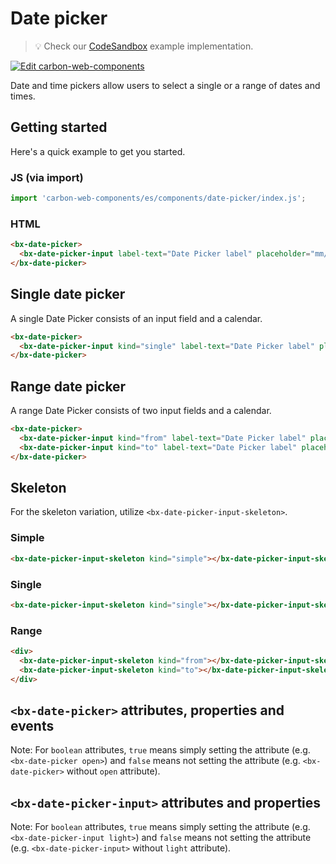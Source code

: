 
# Date picker

> 💡 Check our
> [CodeSandbox](https://codesandbox.io/s/github/carbon-design-system/carbon-web-components/tree/main/examples/codesandbox/basic/components/date-picker)
> example implementation.

[![Edit carbon-web-components](https://codesandbox.io/static/img/play-codesandbox.svg)](https://codesandbox.io/s/github/carbon-design-system/carbon-web-components/tree/main/examples/codesandbox/basic/components/date-picker)

Date and time pickers allow users to select a single or a range of dates and times.

## Getting started

Here's a quick example to get you started.

### JS (via import)

```javascript
import 'carbon-web-components/es/components/date-picker/index.js';
```

### HTML

```html
<bx-date-picker>
  <bx-date-picker-input label-text="Date Picker label" placeholder="mm/dd/yyyy"> </bx-date-picker-input>
</bx-date-picker>
```

## Single date picker

A single Date Picker consists of an input field and a calendar.

```html
<bx-date-picker>
  <bx-date-picker-input kind="single" label-text="Date Picker label" placeholder="mm/dd/yyyy"> </bx-date-picker-input>
</bx-date-picker>
```

## Range date picker

A range Date Picker consists of two input fields and a calendar.

```html
<bx-date-picker>
  <bx-date-picker-input kind="from" label-text="Date Picker label" placeholder="mm/dd/yyyy" size="lg"> </bx-date-picker-input>
  <bx-date-picker-input kind="to" label-text="Date Picker label" placeholder="mm/dd/yyyy" size="lg"> </bx-date-picker-input>
</bx-date-picker>
```

## Skeleton

For the skeleton variation, utilize `<bx-date-picker-input-skeleton>`.

### Simple

```html
<bx-date-picker-input-skeleton kind="simple"></bx-date-picker-input-skeleton>
```

### Single

```html
<bx-date-picker-input-skeleton kind="single"></bx-date-picker-input-skeleton>
```

### Range

```html
<div>
  <bx-date-picker-input-skeleton kind="from"></bx-date-picker-input-skeleton>
  <bx-date-picker-input-skeleton kind="to"></bx-date-picker-input-skeleton>
</div>
```

## `<bx-date-picker>` attributes, properties and events

Note: For `boolean` attributes, `true` means simply setting the attribute (e.g. `<bx-date-picker open>`) and `false` means not setting the attribute (e.g. `<bx-date-picker>` without `open` attribute).

<Props of="bx-date-picker" />

## `<bx-date-picker-input>` attributes and properties

Note: For `boolean` attributes, `true` means simply setting the attribute (e.g. `<bx-date-picker-input light>`) and `false` means not setting the attribute (e.g. `<bx-date-picker-input>` without `light` attribute).

<Props of="bx-date-picker-input" />
